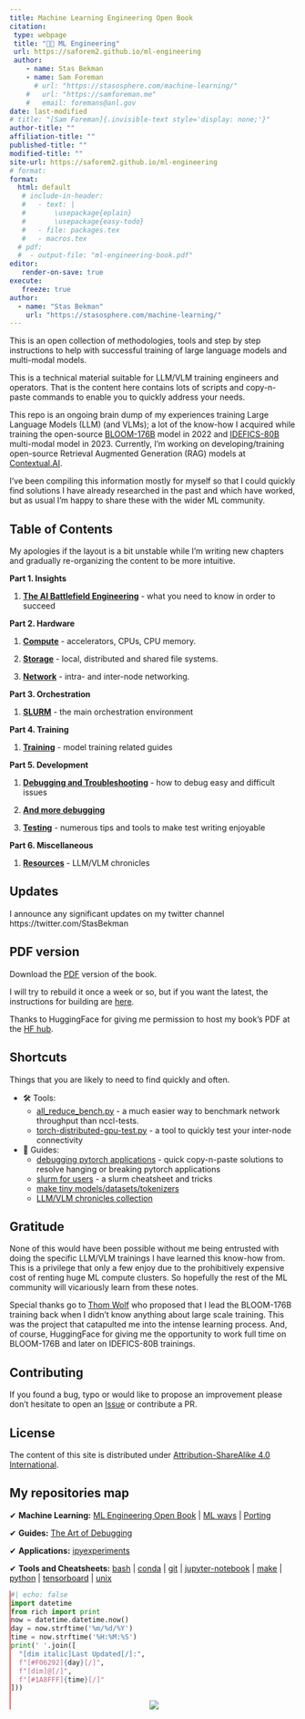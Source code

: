 ```yaml
---
title: Machine Learning Engineering Open Book
citation:
 type: webpage
 title: "🧑‍💻 ML Engineering"
 url: https://saforem2.github.io/ml-engineering
 author:
    - name: Stas Bekman
    - name: Sam Foreman
      # url: "https://stasosphere.com/machine-learning/"
    #   url: "https://samforeman.me"
    #   email: foremans@anl.gov
date: last-modified
# title: "[Sam Foreman]{.invisible-text style='display: none;'}"
author-title: ""
affiliation-title: ""
published-title: ""
modified-title: ""
site-url: https://saforem2.github.io/ml-engineering
# format:
format:
  html: default
   # include-in-header:
   #   - text: |
   #       \usepackage{eplain}
   #       \usepackage{easy-todo}
   #   - file: packages.tex
   #   - macros.tex
  # pdf:
  #  - output-file: "ml-engineering-book.pdf"
editor:
   render-on-save: true
execute:
   freeze: true
author: 
  - name: "Stas Bekman"
    url: "https://stasosphere.com/machine-learning/"
---
```


This is an open collection of methodologies, tools and step by step instructions to help with successful training of large language models and multi-modal models.

This is a technical material suitable for LLM/VLM training engineers and operators. That is the content here contains lots of scripts and copy-n-paste commands to enable you to quickly address your needs.

This repo is an ongoing brain dump of my experiences training Large Language Models (LLM) (and VLMs); a lot of the know-how I acquired while training the open-source [BLOOM-176B](https://huggingface.co/bigscience/bloom) model in 2022 and [IDEFICS-80B](https://huggingface.co/HuggingFaceM4/idefics-80b-instruct) multi-modal model in 2023. Currently, I'm working on developing/training open-source Retrieval Augmented Generation (RAG) models at [Contextual.AI](https://contextual.ai/).

I've been compiling this information mostly for myself so that I could quickly find solutions I have already researched in the past and which have worked, but as usual I'm happy to share these with the wider ML community.


## Table of Contents

My apologies if the layout is a bit unstable while I'm writing new chapters and gradually re-organizing the content to be more intuitive.

**Part 1. Insights**

1. **[The AI Battlefield Engineering](./qmd/insights/ai-battlefield.qmd)** - what you need to know in order to succeed

**Part 2. Hardware**

1. **[Compute](./qmd/compute/index.qmd)** - accelerators, CPUs, CPU memory.

1. **[Storage](./qmd/storage/index.qmd)** - local, distributed and shared file systems.

1. **[Network](./qmd/network/index.qmd)** - intra- and inter-node networking.


**Part 3. Orchestration**

1. **[SLURM](./qmd/orchestration/slurm/index.qmd)** - the main orchestration environment


**Part 4. Training**

1. **[Training](./qmd/training/index.qmd)** - model training related guides


**Part 5. Development**

1. **[Debugging and Troubleshooting](./qmd/debug/index.qmd)** - how to debug easy and difficult issues

1. **[And more debugging](https://github.com/stas00/the-art-of-debugging)**

1. **[Testing](./qmd/testing/index.qmd)** - numerous tips and tools to make test writing enjoyable


**Part 6. Miscellaneous**

1. **[Resources](./qmd/resources/index.qmd)** - LLM/VLM chronicles


## Updates

I announce any significant updates on my twitter channel https://twitter.com/StasBekman

## PDF version

Download the [PDF](https://huggingface.co/stas/ml-engineering-book/resolve/main/Stas%20Bekman%20-%20Machine%20Learning%20Engineering.pdf?download=true) version of the book.

I will try to rebuild it once a week or so, but if you want the latest, the instructions for building are [here](build).

Thanks to HuggingFace for giving me permission to host my book's PDF at the [HF hub](https://huggingface.co/).

## Shortcuts

Things that you are likely to need to find quickly and often.

- 🛠️ Tools:
  - [all_reduce_bench.py](./qmd/network/benchmarks/all_reduce_bench.py) - a much easier way to benchmark network throughput than nccl-tests.
  - [torch-distributed-gpu-test.py](./qmd/debug/torch-distributed-gpu-test.py) - a tool to quickly test your inter-node connectivity
- 📜 Guides:
  - [debugging pytorch applications](./qmd/debug/pytorch.qmd) - quick copy-n-paste solutions to resolve hanging or breaking pytorch applications
  - [slurm for users](./qmd/orchestration/slurm/users.qmd) - a slurm cheatsheet and tricks
  - [make tiny models/datasets/tokenizers](./qmd/debug/make-tiny-models-tokenizers-datasets.qmd)
  - [LLM/VLM chronicles collection](./qmd/resources/index.qmd#publicly-available-training-llmvlm-logbooks)

## Gratitude

None of this would have been possible without me being entrusted with doing the specific LLM/VLM trainings I have learned this know-how from. This is a privilege that only a few enjoy due to the prohibitively expensive cost of renting huge ML compute clusters. So hopefully the rest of the ML community will vicariously learn from these notes.

Special thanks go to [Thom Wolf](https://github.com/thomwolf) who proposed that I lead the BLOOM-176B training back when I didn't know anything about large scale training. This was the project that catapulted me into the intense learning process. And, of course, HuggingFace for giving me the opportunity to work full time on BLOOM-176B and later on IDEFICS-80B trainings.

## Contributing

If you found a bug, typo or would like to propose an improvement please don't hesitate to open an [Issue](https://github.com/stas00/ml-engineering/issues) or contribute a PR.


## License

The content of this site is distributed under [Attribution-ShareAlike 4.0 International](LICENSE-CC-BY-SA).

## My repositories map

✔ **Machine Learning:**
 [ML Engineering Open Book](https://github.com/stas00/ml-engineering) |
 [ML ways](https://github.com/stas00/ml-ways) |
 [Porting](https://github.com/stas00/porting)

✔ **Guides:**
 [The Art of Debugging](https://github.com/stas00/the-art-of-debugging)

✔ **Applications:**
 [ipyexperiments](https://github.com/stas00/ipyexperiments)

✔ **Tools and Cheatsheets:**
 [bash](https://github.com/stas00/bash-tools) |
 [conda](https://github.com/stas00/conda-tools) |
 [git](https://github.com/stas00/git-tools) |
 [jupyter-notebook](https://github.com/stas00/jupyter-notebook-tools) |
 [make](https://github.com/stas00/make-tools) |
 [python](https://github.com/stas00/python-tools) |
 [tensorboard](https://github.com/stas00/tensorboard-tools) |
 [unix](https://github.com/stas00/unix-tools)

::: {.callout-tip icon=false title='[❤️‍🩹 Status]{style="color: #FF5252;"}' collapse="false" style="text-align: left!important; width:100%; border: none!important; border-left: 2px solid #FF5252!important; border-radius: 0pt!important; background-color: var(--bg-transparent); opacity:100%;"}
```python
#| echo: false
import datetime
from rich import print
now = datetime.datetime.now()
day = now.strftime('%m/%d/%Y')
time = now.strftime('%H:%M:%S')
print(' '.join([
  "[dim italic]Last Updated[/]:",
  f"[#F06292]{day}[/]",
  f"[dim]@[/]",
  f"[#1A8FFF]{time}[/]"
]))
```

<!-- [[![](https://hits.seeyoufarm.com/api/count/incr/badge.svg?url=https%3A%2F%2Fsaforem2.github.io&count_bg=%2300CCFF&title_bg=%23303030&icon=&icon_color=%23E7E7E7&title=hits&edge_flat=false)](https://hits.seeyoufarm.com)]{style="text-align:center;"} -->


<p align="center">
<a href="https://hits.seeyoufarm.com"><img align="center" src="https://hits.seeyoufarm.com/api/count/incr/badge.svg?url=https%3A%2F%2Fsaforem2.github.io%2Fml-engineering&count_bg=%2300CCFF&title_bg=%23303030&icon=&icon_color=%23E7E7E7&title=hits&edge_flat=false"/></a>
</p>

:::
